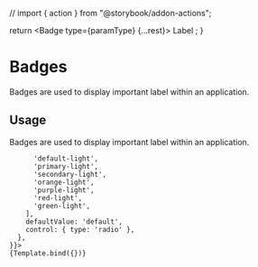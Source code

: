 // import { action } from "@storybook/addon-actions";

<Meta title="Components" component={Badge} />

  return <Badge type={paramType} {...rest}> Label </Badge>;
}

# Badges

Badges are used to display important label within an application.

## Usage

Badges are used to display important label within an application.

<Preview withToolbar>
  <Story 
    name="Badges"
    argTypes={{
      paramType: {
        options: [
          'default',
          'primary',
          'secondary',
          'orange',
          'purple',
          'red',
          'green',

          'default-light',
          'primary-light',
          'secondary-light',
          'orange-light',
          'purple-light',
          'red-light',
          'green-light',
        ],
        defaultValue: 'default',
        control: { type: 'radio' },
      },
    }}>
    {Template.bind({})}
  </Story>
</Preview>

